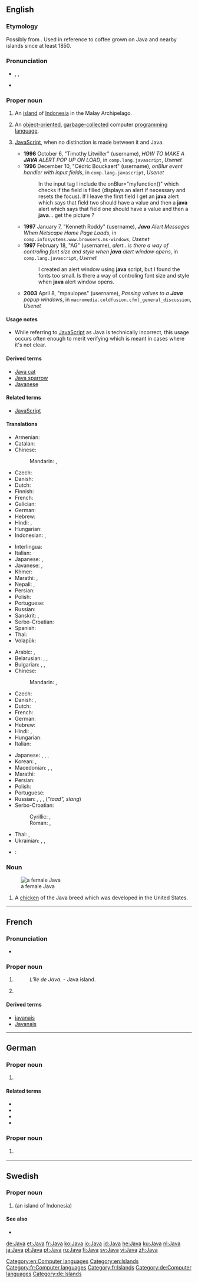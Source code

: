 {{also|java|javā}}
==English==
{{wikipedia|mul=Java (programming language)}}

===Etymology===
Possibly from {{etyl|sa|en}} {{term|lang=sa|||tr=yava-dvipa|island of barley}}.{{rfscript|Devanagari}} Used in reference to coffee grown on Java and nearby islands since at least 1850.

===Pronunciation===
* {{enPR|jäʹ-və}}, {{IPA|/ˈdʒɑːvə/}}, {{X-SAMPA|/"dZA:v@/}}
* {{rhymes|ɑːvə}}

===Proper noun===
{{en-proper noun}}

# An [[island]] of [[Indonesia]] in the Malay Archipelago.
# {{computing}} An [[object-oriented]], [[garbage collection|garbage-collected]] computer [[programming language]].
# {{computing|proscribed}} [[JavaScript]], when no distinction is made between it and Java.
#* '''1996''' October 6, "Timothy Litwiller" (username), ''HOW TO MAKE A '''JAVA''' ALERT POP UP ON LOAD'', in <tt>comp.lang.javascript</tt>, ''Usenet''
#* '''1996''' December 10, "Cédric Bouckaert" (username), ''onBlur event handler with input fields'', in <tt>comp.lang.javascript</tt>, ''Usenet''
#*: In the input tag I include the onBlur="myfunction()" which checks if the field is filled (displays an alert if necessary and resets the focus). If I leave the first field I get an '''java''' alert which says that field two should have a value and then a '''java''' alert which says that field one should have a value and then a '''java'''... get the picture ?
#* '''1997''' January 7, "Kenneth Roddy" (username), '''''Java''' Alert Messages When Netscape Home Page Loads'', in <tt>comp.infosystems.www.browsers.ms-windows</tt>, ''Usenet''
#* '''1997''' February 18, "AG" (username), ''alert...is there a way of controling font size and style when '''java''' alert window opens'', in <tt>comp.lang.javascript</tt>, ''Usenet''
#*: I created an alert window using '''java''' script, but I found the fonts too small.  Is there a way of controling font size and style when '''java''' alert window opens.
#* '''2003''' April 8, "mpaulopes" (username), ''Passing values to a '''Java''' popup windows'', in <tt>macromedia.coldfusion.cfml_general_discussion</tt>, ''Usenet''

====Usage notes====
* While referring to [[JavaScript]] as Java is technically incorrect, this usage occurs often enough to merit verifying which is meant in cases where it's not clear.

====Derived terms====
* [[Java cat]] {{gloss|the [[musang]]}}
* [[Java sparrow]] {{gloss|a species of finch, ''Padda oryzivora'', native to Java, but commonly kept as a cage bird}}
* [[Javanese]]

====Related terms====
* [[JavaScript]]

====Translations====
{{trans-top|island of Indonesia}}
* Armenian: {{t-|hy|Ճավա|tr=Č̣ava}}
* Catalan: {{t-|ca|Java}}
* Chinese:
*: Mandarin: {{t-|cmn|爪哇|alt=爪哇(島)|sc=Hani}}, {{t-|cmn|爪哇|alt=爪哇(岛)|tr=Zhǎowā (dǎo) or Zhuǎwā (dǎo)|sc=Hani}}
* Czech: {{t-|cs|Jáva|f}}
* Danish: {{t-|da|Java}}
* Dutch: {{t+|nl|Java|n}}
* Finnish: {{t+|fi|Jaava}}
* French: {{t+|fr|Java|f}}
* Galician: {{t+|gl|Xava|f}}
* German: {{t+|de|Java}}
* Hebrew: {{t-|he|ג'אווה}}
* Hindi: {{t-|hi|यव|tr=yav|sc=Deva}}, {{t-|hi|यव द्वीप|tr=yav dweep|sc=Deva}}
* Hungarian: {{t+|hu|Jáva}}
* Indonesian: {{t+|id|Jawa}}, {{qualifier|island}} {{t-|id|pulau Jawa}}
{{trans-mid}}
* Interlingua: {{t-|ia|Java}}
* Italian: {{t-|it|Giava}}
* Japanese: {{t-|ja|ジャワ}}, {{t-|ja|ジャワ島}}
* Javanese: {{t-|jv|Jawa}}, {{qualifier|Java Island}} {{t-|jv|pulo Jawa}}
* Khmer: {{t+|km|ជ្វា|tr=cvie|sc=Khmr}}
* Marathi: {{t-|mr|यव|tr=yaw|sc=Deva}}, {{t-|mr|यव द्वीप|tr=yaw dveep|sc=Deva}}
* Nepali: {{t-|ne|यव|tr=yav|sc=Deva}}, {{t-|ne|यव द्वीप|tr=yav dveep|sc=Deva}}
* Persian: {{t+|fa|جاوه|tr=Jâve}}
* Polish: {{t-|pl|Jawa|f}}
* Portuguese: {{t+|pt|Java|f}}
* Russian: {{t+|ru|Ява|f|tr=Jáva}}
* Sanskrit: {{t-|sa|यव|tr=yav|sc=Deva}}, {{t-|sa|यव द्वीप|tr=yav dveep|sc=Deva}}
* Serbo-Croatian: {{t-|sh|Java|f}}
* Spanish: {{t-|es|Java}}
* Thai: {{t-|th|ชวา|tr=chá-waa}}
* Volapük: {{t+|vo|Yafeän}}
{{trans-bottom}}

{{trans-top|programming language}}
<!-- Trade marks are international. Therefore, make an entry only, if the word is NOT spelled Java in the language concerned or there's a gender to be applied-->
* Arabic: {{t-|ar|جافا|f|tr=Jāfa, Java}}, {{t-|ar|Java|f|sc=Latn}}
* Belarusian: {{t-|be|Джава|f|tr=Džáva}}, {{t-|be|Ява|f|tr=Jáva}}, {{t-|be|Java|f|tr=Džáva, Jáva|sc=Latn}}
* Bulgarian: {{t-|bg|Джава|f|tr=Džáva}}, {{t-|bg|Ява|f|tr=Jáva}}, {{t-|bg|Java|f|tr=Džáva, Jáva|sc=Latn}}
* Chinese:
*: Mandarin: {{t-|cmn|爪哇|tr=Zhǎowā or Zhuǎwā|sc=Hani}}, {{t-|cmn|Java|sc=Latn}}
* Czech: {{t-|cs|Java|f}}
* Danish: {{t-|da|java|n}}, {{t-|da|Java|n}}
* Dutch: {{t+|nl|Java|n}}
* French: {{t+|fr|Java|m}}
* German: {{t+|de|Java|n}}
* Hebrew: {{t-|he|ג'אווה}}
* Hindi: {{t-|hi|जावा|tr=jāvā}}, {{t-|hi|Java|sc=Latn}}
* Hungarian: {{t-|hu|Java}}
* Italian: {{t-|it|Java|m}}
{{trans-mid}}
* Japanese: {{t-|ja|ジャワ|tr=Jawa}}, {{t-|ja|ジャバ|tr=Jaba}}, {{t-|ja|ジャヴァ|tr=Java}}, {{t+|ja|Java|sc=Latn}}
* Korean: {{t-|ko|자바|tr=Jaba|sc=Hang}}, {{t+|ko|Java|sc=Latn}}
* Macedonian: {{t-|mk|Џава|f|tr=Džáva}}, {{t-|mk|Јава|f|tr=Jáva}}, {{t-|mk|Java|f|tr=Džáva, Jáva|sc=Latn}}
* Marathi: {{t-|mr|जावा|f|tr=jāvā|sc=Deva}}
* Persian: {{t-|fa|جاوا|tr=Jâvâ}}
* Polish: {{t+|pl|Java}}
* Portuguese: {{t+|pt|Java|m}}
* Russian: {{t+|ru|Java|f|tr=Džáva, Jáva}}, {{t-|ru|Джава|f|tr=Džáva}}, {{t+|ru|Ява|f|tr=Jáva}} {{qualifier|colloquial}}, {{t+|ru|жаба|f|alt=Жаба, жаба|tr=Žába}} (''"toad", slang'')
* Serbo-Croatian:
*: Cyrillic: {{t-|sh|Џава|f|sc=Cyrl}}, {{t-|sh|Јава|f|sc=Cyrl}}
*: Roman: {{t-|sh|Džáva|f}}, {{t-|sh|Java|f}}
* Thai: {{t-|th|ชวา|tr=chá-waa}}, {{t-|th|Java|sc=Latn}}
* Ukrainian: {{t-|uk|Джава|f|tr=Džáva}}, {{t-|uk|Ява|tr=Jáva}}, {{t-|uk|Java|f|tr=Džáva, Jáva|sc=Latn}}
{{trans-bottom}}

{{checktrans-top}}
* {{ttbc|ia}}: {{t-|ia|caffe}}
{{trans-bottom}}

===Noun===
{{en-noun}}
[[File:BlackJava female, 1905.png|right|thumb|a female Java]]

# A [[chicken]] of the Java breed which was developed in the United States.

[[Category:en:Computer languages]]
[[Category:en:Islands]]

----

==French==

===Pronunciation===
* {{IPA|lang=fr|/ʒa.va/}}

===Proper noun===
{{fr-proper noun|m}}

# {{l|en|Java}} {{gloss|Island}}
#: ''L'île de Java.'' - Java island.
# {{l|en|Java}} {{gloss|programming language}}

====Derived terms====
* [[javanais]]
* [[Javanais]]

[[Category:fr:Computer languages]]
[[Category:fr:Islands]]

----

==German==

===Proper noun===
{{de-proper noun}}

# {{l|en|Java}} {{gloss|island}}

====Related terms====
* {{l|de|Javaner}}
* {{l|de|Javanerin}}
* {{l|de|Javanisch}}
* {{l|de|javanisch}}

===Proper noun===
{{de-proper noun}}

# {{l|en|Java}} {{gloss|programming language}}

[[Category:de:Computer languages]]
[[Category:de:Islands]]

----

==Swedish==
{{wikipedia|lang=sv}}

===Proper noun===
{{head|sv|proper noun|g=n}}

# {{l|en|Java}} (an island of Indonesia)

====See also====
* {{l|sv|java}}

[[de:Java]]
[[et:Java]]
[[fr:Java]]
[[ko:Java]]
[[io:Java]]
[[id:Java]]
[[he:Java]]
[[ku:Java]]
[[nl:Java]]
[[ja:Java]]
[[pl:Java]]
[[pt:Java]]
[[ru:Java]]
[[fi:Java]]
[[sv:Java]]
[[vi:Java]]
[[zh:Java]]